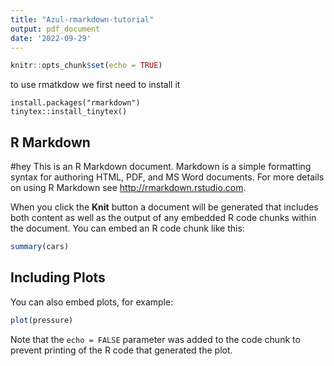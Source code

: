 ```yaml
---
title: "Azul-rmarkdown-tutorial"
output: pdf_document
date: '2022-09-29'
---
```


```r
knitr::opts_chunk$set(echo = TRUE)
```
to use rmatkdow we first need to install it 
```
install.packages("rmarkdown")
tinytex::install_tinytex()
```
## R Markdown
#hey
This is an R Markdown document. Markdown is a simple formatting syntax for authoring HTML, PDF, and MS Word documents. For more details on using R Markdown see <http://rmarkdown.rstudio.com>.

When you click the **Knit** button a document will be generated that includes both content as well as the output of any embedded R code chunks within the document. You can embed an R code chunk like this:

```r
summary(cars)
```

## Including Plots

You can also embed plots, for example:

```r
plot(pressure)
```

Note that the `echo = FALSE` parameter was added to the code chunk to prevent printing of the R code that generated the plot.
